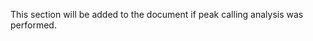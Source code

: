 \section{Call Peaks Analysis}

This section will be added to the document if peak calling  analysis was performed. 



